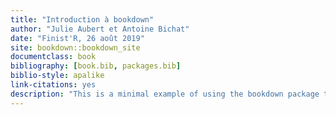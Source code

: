 ```yaml
--- 
title: "Introduction à bookdown"
author: "Julie Aubert et Antoine Bichat"
date: "Finist'R, 26 août 2019"
site: bookdown::bookdown_site
documentclass: book
bibliography: [book.bib, packages.bib]
biblio-style: apalike
link-citations: yes
description: "This is a minimal example of using the bookdown package to write a book. The output format for this example is bookdown::gitbook."
---
```

